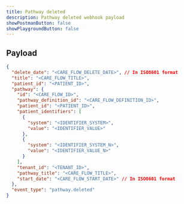 ```yaml
---
title: Pathway deleted
description: Pathway deleted webhook payload
showPostmanButton: false
showPlaygroundButton: false
---
```


## Payload

```json
{
  "delete_date": "<CARE_FLOW_DELETE_DATE>", // In ISO8601 format
  "title": "<CARE_FLOW_TITLE>",
  "patient_id": "<PATIENT_ID>",
  "pathway": {
    "id": "<CARE_FLOW_ID>",
    "pathway_definition_id": "<CARE_FLOW_DEFINITION_ID>",
    "patient_id": "<PATIENT_ID>",
    "patient_identifiers": [
      {
        "system": "<IDENTIFIER_SYSTEM>",
        "value": "<IDENTIFIER_VALUE>"
      },
      {
        "system": "<IDENTIFIER_SYSTEM_N>",
        "value": "<IDENTIFIER_VALUE_N>"
      }
    ],
    "tenant_id": "<TENANT_ID>",
    "pathway_title": "<CARE_FLOW_TITLE>",
    "start_date": "<CARE_FLOW_START_DATE>" // In ISO8601 format
  },
  "event_type": "pathway.deleted"
}
```
